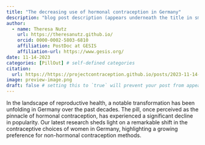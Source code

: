 ```yaml
---
title: "The decreasing use of hormonal contraception in Germany"
description: "blog post description (appears underneath the title in smaller text) which is included on the listing page"
author:
  - name: Theresa Nutz
    url: https://theresanutz.github.io/ 
    orcid: 0000-0002-5803-6810
    affiliation: PostDoc at GESIS
    affiliation-url: https://www.gesis.org/ 
date: 11-14-2023
categories: [PillOut] # self-defined categories
citation: 
  url: https://https://projectcontraception.github.io/posts/2023-11-14-PILLOUT_pill_decrease/ 
image: preview-image.png
draft: false # setting this to `true` will prevent your post from appearing on your listing page until you're ready!
---
```


In the landscape of reproductive health, a notable transformation has been unfolding in Germany over the past decades. 
The pill, once perceived as the pinnacle of hormonal contraception, has experienced a significant decline in popularity. 
Our latest research sheds light on a remarkable shift in the contraceptive choices of women in Germany, highlighting a growing preference for non-hormonal contraception methods.

